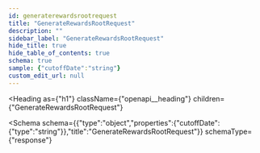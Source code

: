 ```yaml
---
id: generaterewardsrootrequest
title: "GenerateRewardsRootRequest"
description: ""
sidebar_label: "GenerateRewardsRootRequest"
hide_title: true
hide_table_of_contents: true
schema: true
sample: {"cutoffDate":"string"}
custom_edit_url: null
---
```



<Heading
  as={"h1"}
  className={"openapi__heading"}
  children={"GenerateRewardsRootRequest"}
>
</Heading>





<Schema
  schema={{"type":"object","properties":{"cutoffDate":{"type":"string"}},"title":"GenerateRewardsRootRequest"}}
  schemaType={"response"}
>
  
</Schema>
            